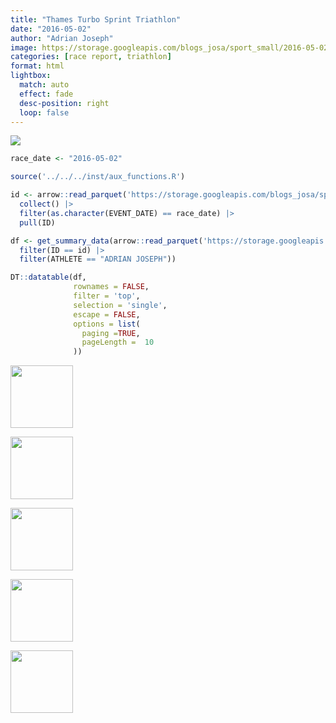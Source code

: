 ```yaml
---
title: "Thames Turbo Sprint Triathlon"
date: "2016-05-02"
author: "Adrian Joseph"
image: https://storage.googleapis.com/blogs_josa/sport_small/2016-05-02_THAMES_TURBO_SPRINT_TRIATHLON/img/00.png
categories: [race report, triathlon]
format: html
lightbox:
  match: auto
  effect: fade
  desc-position: right
  loop: false
---
```

![](https://storage.googleapis.com/blogs_josa/sport_small/2016-05-02_THAMES_TURBO_SPRINT_TRIATHLON/img/00.png)

```r
race_date <- "2016-05-02"

source('../../../inst/aux_functions.R')

id <- arrow::read_parquet('https://storage.googleapis.com/blogs_josa/sport/parquets/main_dataset.parquet') |>
  collect() |>
  filter(as.character(EVENT_DATE) == race_date) |>
  pull(ID)

df <- get_summary_data(arrow::read_parquet('https://storage.googleapis.com/blogs_josa/sport/parquets/all_results.parquet') |>
  filter(ID == id) |>
  filter(ATHLETE == "ADRIAN JOSEPH"))

DT::datatable(df,
              rownames = FALSE,
              filter = 'top',
              selection = 'single',
              escape = FALSE,
              options = list(
                paging =TRUE,
                pageLength =  10
              ))
```



::: {layout-ncol=4}
![](https://storage.googleapis.com/blogs_josa/sport_small/2016-05-02_THAMES_TURBO_SPRINT_TRIATHLON/img/00.png){ width="100" group="hi" }

![](https://storage.googleapis.com/blogs_josa/sport_small/2016-05-02_THAMES_TURBO_SPRINT_TRIATHLON/img/01.png){ width="100" group="hi" }

![](https://storage.googleapis.com/blogs_josa/sport_small/2016-05-02_THAMES_TURBO_SPRINT_TRIATHLON/img/02.jpg){ width="100" group="hi" }

![](https://storage.googleapis.com/blogs_josa/sport_small/2016-05-02_THAMES_TURBO_SPRINT_TRIATHLON/img/05.jpg){ width="100" group="hi" }

![](https://storage.googleapis.com/blogs_josa/sport_small/2016-05-02_THAMES_TURBO_SPRINT_TRIATHLON/img/06.jpg){ width="100" group="hi" }


:::
